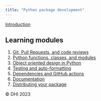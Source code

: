 ```yaml
---
title: "Python package development"
---
```


[Introduction](00_introduction.qmd)

## Learning modules
1. [Git, Pull Requests, and code reviews](01_version_control.qmd)
2. [Python functions, classes, and modules](02_function_classes.qmd)
3. [Object oriented design in Python](03_oop.qmd)
4. [Testing and auto-formatting](04_testing.qmd)
5. [Dependencies and GitHub actions](05_dependencies_ci.qmd)
6. [Documentation](06_documentation.qmd)
7. [Distributing your package](07_packaging.qmd)

©️ DHI 2023